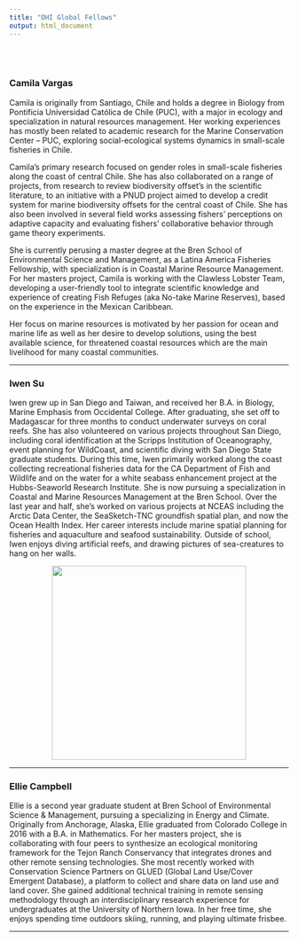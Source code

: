 ```yaml
---
title: "OHI Global Fellows"
output: html_document
---  
```


<br>
<br>

### Camila Vargas
Camila is originally from Santiago, Chile and holds a degree in Biology from Pontificia Universidad Católica de Chile (PUC), with a major in ecology and specialization in natural resources management. Her working experiences has mostly been related to academic research for the Marine Conservation Center – PUC, exploring social-ecological systems dynamics in small-scale fisheries in Chile.

Camila’s primary research focused on gender roles in small-scale fisheries along the coast of central Chile. She has also collaborated on a range of projects, from research to review biodiversity offset’s in the scientific literature, to an initiative with a PNUD project aimed to develop a credit system for marine biodiversity offsets for the central coast of Chile. She has also been involved in several field works assessing fishers’ perceptions on adaptive capacity and evaluating fishers’ collaborative behavior through game theory experiments.  

She is currently perusing a master degree at the Bren School of Environmental Science and Management, as a Latina America Fisheries Fellowship, with specialization is in Coastal Marine Resource Management. For her masters project, Camila is working with the Clawless Lobster Team, developing a user-friendly tool to integrate scientific knowledge and experience of creating Fish Refuges (aka No-take Marine Reserves), based on the experience in the Mexican Caribbean. 

Her focus on marine resources is motivated by her passion for ocean and marine life as well as her desire to develop solutions, using the best available science, for threatened coastal resources which are the main livelihood for many coastal communities.

***

### Iwen Su

Iwen grew up in San Diego and Taiwan, and received her B.A. in Biology, Marine Emphasis from Occidental College. After graduating, she set off to Madagascar for three months to conduct underwater surveys on coral reefs. She has also volunteered on various projects throughout San Diego, including coral identification at the Scripps Institution of Oceanography, event planning for WildCoast, and scientific diving with San Diego State graduate students. During this time, Iwen primarily worked along the coast collecting recreational fisheries data for the CA Department of Fish and Wildlife and on the water for a white seabass enhancement project at the Hubbs-Seaworld Research Institute. She is now pursuing a specialization in Coastal and Marine Resources Management at the Bren School. Over the last year and half, she's worked on various projects at NCEAS including the Arctic Data Center, the SeaSketch-TNC groundfish spatial plan, and now the Ocean Health Index. Her career interests include marine spatial planning for fisheries and aquaculture and seafood sustainability. Outside of school, Iwen enjoys diving artificial reefs, and drawing pictures of sea-creatures to hang on her walls. 

<center><img src="images/iwen_pic.jpg" width="350px"></center>  


***

### Ellie Campbell

Ellie is a second year graduate student at Bren School of Environmental Science & Management, pursuing a specializing in Energy and Climate. Originally from Anchorage, Alaska, Ellie graduated from Colorado College in 2016 with a B.A. in Mathematics. For her masters project, she is collaborating with four peers to synthesize an ecological monitoring framework for the Tejon Ranch Conservancy that integrates drones and other remote sensing technologies. She most recently worked with Conservation Science Partners on GLUED (Global Land Use/Cover Emergent Database), a platform to collect and share data on land use and land cover. She gained additional technical training in remote sensing methodology through an interdisciplinary research experience for undergraduates at the University of Northern Iowa. In her free time, she enjoys spending time outdoors skiing, running, and playing ultimate frisbee.

***
